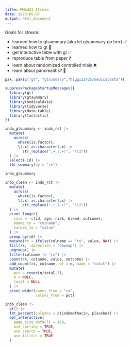 ```yaml
---
title: RMed23 Stream
date: 2023-06-07
output: html_document
---
```


Goals for stream:

- learned how to gtsummary (aka let gtsummary go brrr) ✅
- learned how to gt 🤷
- get interactive table with gt ✅
- reproduce table from paper ❓
- learn about randomized controlled trials ❌
- learn about pancreatitis? 🤷


```r
pak::pak(c("gt", "gtsummary","higgi13425/medicaldata"))
```

```r
suppressPackageStartupMessages({
  library(gt)
  library(gtsummary)
  library(medicaldata)
  library(tidyverse)
  library(data.table)
  library(tantastic)
})
```

```r
indo_gtsummary <- indo_rct |>
  mutate(
    across(
      where(is.factor), 
      \(.x) as.character(.x) |> 
        str_replace(".+_(.+)", "\\1"))
  ) |> 
  select(-id) |> 
  tbl_summary(by = "rx")

indo_gtsummary
```

```r
indo_clean <- indo_rct |>
  mutate(
    across(
      where(is.factor), 
      \(.x) as.character(.x) |> 
        str_replace(".+_(.+)", "\\1"))
  ) |> 
  pivot_longer(
    cols = -c(id, age, risk, bleed, outcome),
    names_to = "colname",
    values_to = "value"
  ) |> 
  group_by(id) |> 
  mutate(rx = ifelse(colname == "rx", value, NA)) |> 
  fill(rx, .direction = 'downup') |> 
  ungroup() |> 
  filter(colname != "rx") |> 
  count(rx, colname, value, outcome) |> 
  add_count(rx, colname, wt = n, name = "total") |> 
  mutate(
    pct = round(n/total,3),
    n = NULL,
    total = NULL
  ) |> 
  pivot_wider(names_from = "rx",
              values_from = pct)

indo_clean |> 
  gt() |> 
  fmt_percent(columns = c(indomethacin, placebo)) |> 
  opt_interactive(
    page_size_default = 100,
    use_sorting = TRUE,
    use_search = TRUE,
    use_filters = TRUE
  )

```


